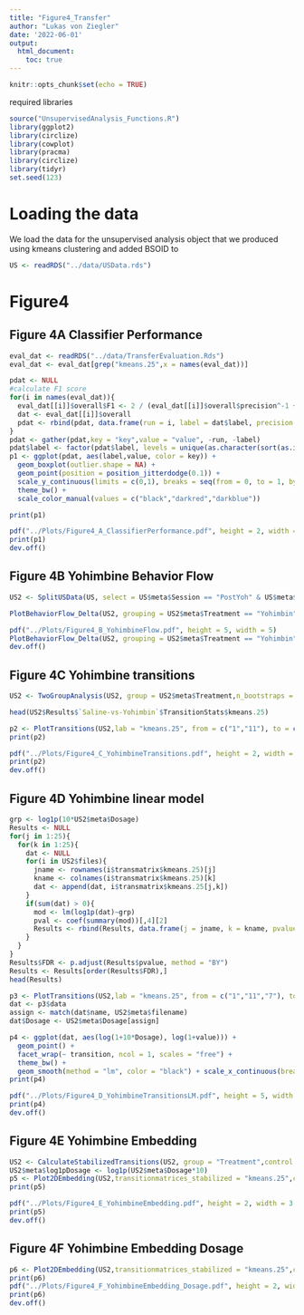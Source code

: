 ---
title: "Figure4_Transfer"
author: "Lukas von Ziegler"
date: '2022-06-01'
output: 
  html_document:
    toc: true
---

```{r setup, include=FALSE}
knitr::opts_chunk$set(echo = TRUE)
```

required libraries

```{r, message=FALSE, warning = FALSE}
source("UnsupervisedAnalysis_Functions.R")
library(ggplot2)
library(circlize)
library(cowplot)
library(pracma)
library(circlize)
library(tidyr)
set.seed(123)
```

# Loading the data

We load the data for the unsupervised analysis object that we produced using kmeans clustering and added BSOID to

```{r}
US <- readRDS("../data/USData.rds")
```


# Figure4

## Figure 4A Classifier Performance

```{r, fig.height=2, fig.width=8}
eval_dat <- readRDS("../data/TransferEvaluation.Rds")
eval_dat <- eval_dat[grep("kmeans.25",x = names(eval_dat))]

pdat <- NULL
#calculate F1 score
for(i in names(eval_dat)){
  eval_dat[[i]]$overall$F1 <- 2 / (eval_dat[[i]]$overall$precision^-1 + eval_dat[[i]]$overall$recall^-1)
  dat <- eval_dat[[i]]$overall
  pdat <- rbind(pdat, data.frame(run = i, label = dat$label, precision = dat$precision, recall = dat$recall, F1 = dat$F1))
}
pdat <- gather(pdat,key = "key",value = "value", -run, -label)
pdat$label <- factor(pdat$label, levels = unique(as.character(sort(as.integer(pdat$label)))))
p1 <- ggplot(pdat, aes(label,value, color = key)) + 
  geom_boxplot(outlier.shape = NA) + 
  geom_point(position = position_jitterdodge(0.1)) + 
  scale_y_continuous(limits = c(0,1), breaks = seq(from = 0, to = 1, by = 0.1)) + 
  theme_bw() + 
  scale_color_manual(values = c("black","darkred","darkblue"))

print(p1)

pdf("../Plots/Figure4_A_ClassifierPerformance.pdf", height = 2, width = 8)
print(p1)
dev.off()

```

## Figure 4B Yohimbine Behavior Flow

```{r, fig.height=5, fig.width=5}
US2 <- SplitUSData(US, select = US$meta$Session == "PostYoh" & US$meta$Condition == "Control")

PlotBehaviorFlow_Delta(US2, grouping = US2$meta$Treatment == "Yohimbin", lab = "kmeans.25")

pdf("../Plots/Figure4_B_YohimbineFlow.pdf", height = 5, width = 5)
PlotBehaviorFlow_Delta(US2, grouping = US2$meta$Treatment == "Yohimbin", lab = "kmeans.25")
dev.off()

```

## Figure 4C Yohimbine transitions

```{r, fig.height=2, fig.width=3.5}
US2 <- TwoGroupAnalysis(US2, group = US2$meta$Treatment,n_bootstraps = 10)

head(US2$Results$`Saline-vs-Yohimbin`$TransitionStats$kmeans.25)

p2 <- PlotTransitions(US2,lab = "kmeans.25", from = c("1","11"), to = c("11","7"),groupby = "Treatment", cols = c("black","#AF4B08"))
print(p2)

pdf("../Plots/Figure4_C_YohimbineTransitions.pdf", height = 2, width = 3.5)
print(p2)
dev.off()
```


## Figure 4D Yohimbine linear model

```{r, fig.height=5, fig.width=2}

grp <- log1p(10*US2$meta$Dosage)
Results <- NULL
for(j in 1:25){
  for(k in 1:25){
    dat <- NULL
    for(i in US2$files){
      jname <- rownames(i$transmatrix$kmeans.25)[j]
      kname <- colnames(i$transmatrix$kmeans.25)[k]
      dat <- append(dat, i$transmatrix$kmeans.25[j,k])
    }
    if(sum(dat) > 0){
      mod <- lm(log1p(dat)~grp)
      pval <- coef(summary(mod))[,4][2]
      Results <- rbind(Results, data.frame(j = jname, k = kname, pvalue = pval))
    }
  }
}
Results$FDR <- p.adjust(Results$pvalue, method = "BY")
Results <- Results[order(Results$FDR),]
head(Results)

p3 <- PlotTransitions(US2,lab = "kmeans.25", from = c("1","11","7"), to = c("11","7","10"),groupby = "Treatment", cols = c("black","#AF4B08"))
dat <- p3$data
assign <- match(dat$name, US2$meta$filename)
dat$Dosage <- US2$meta$Dosage[assign]

p4 <- ggplot(dat, aes(log(1+10*Dosage), log(1+value))) + 
  geom_point() + 
  facet_wrap(~ transition, ncol = 1, scales = "free") + 
  theme_bw() + 
  geom_smooth(method = "lm", color = "black") + scale_x_continuous(breaks = log(1+10*dat$Dosage))
print(p4)

pdf("../Plots/Figure4_D_YohimbineTransitionsLM.pdf", height = 5, width = 2)
print(p4)
dev.off()

```


## Figure 4E Yohimbine Embedding

```{r, fig.height=2, fig.width=3}
US2 <- CalculateStabilizedTransitions(US2, group = "Treatment",control = "Saline",labels = "kmeans.25")
US2$meta$log1pDosage <- log1p(US2$meta$Dosage*10)
p5 <- Plot2DEmbedding(US2,transitionmatrices_stabilized = "kmeans.25",colorby = "Treatment",colors =  c("black","#AF4B08"),plot.sem = TRUE, method = "umap", seed = 123)
print(p5)

pdf("../Plots/Figure4_E_YohimbineEmbedding.pdf", height = 2, width = 3.2)
print(p5)
dev.off()
```

## Figure 4F Yohimbine Embedding Dosage

```{r, fig.height=2, fig.width=2.7}
p6 <- Plot2DEmbedding(US2,transitionmatrices_stabilized = "kmeans.25",colorby = "log1pDosage", method = "umap", seed = 123)
print(p6)
pdf("../Plots/Figure4_F_YohimbineEmbedding_Dosage.pdf", height = 2, width = 2.9)
print(p6)
dev.off()
```